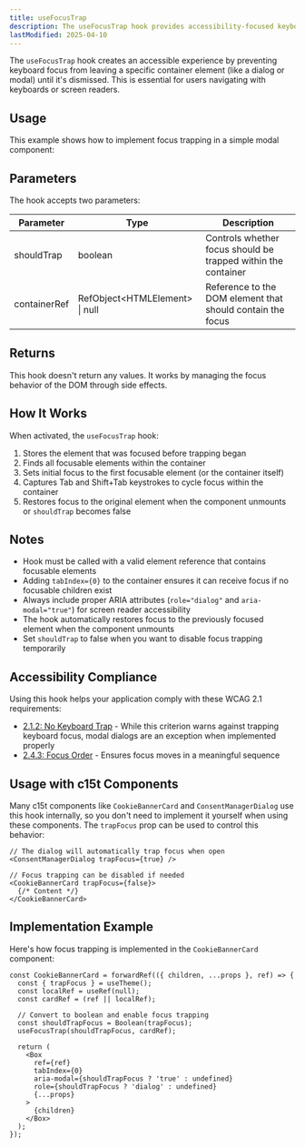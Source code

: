```yaml
---
title: useFocusTrap
description: The useFocusTrap hook provides accessibility-focused keyboard navigation management, keeping focus trapped within modal components for better user experience.
lastModified: 2025-04-10
---
```



The `useFocusTrap` hook creates an accessible experience by preventing keyboard focus from leaving a specific container element (like a dialog or modal) until it's dismissed. This is essential for users navigating with keyboards or screen readers.

## Usage

This example shows how to implement focus trapping in a simple modal component:

<UseFocusTrapExample/>

## Parameters

The hook accepts two parameters:

| Parameter | Type | Description |
|-----------|------|-------------|
| shouldTrap | boolean | Controls whether focus should be trapped within the container |
| containerRef | RefObject\<HTMLElement\> \| null | Reference to the DOM element that should contain the focus |

## Returns

This hook doesn't return any values. It works by managing the focus behavior of the DOM through side effects.

## How It Works

When activated, the `useFocusTrap` hook:

1. Stores the element that was focused before trapping began
2. Finds all focusable elements within the container
3. Sets initial focus to the first focusable element (or the container itself)
4. Captures Tab and Shift+Tab keystrokes to cycle focus within the container
5. Restores focus to the original element when the component unmounts or `shouldTrap` becomes false

## Notes

- Hook must be called with a valid element reference that contains focusable elements
- Adding `tabIndex={0}` to the container ensures it can receive focus if no focusable children exist
- Always include proper ARIA attributes (`role="dialog"` and `aria-modal="true"`) for screen reader accessibility
- The hook automatically restores focus to the previously focused element when the component unmounts
- Set `shouldTrap` to false when you want to disable focus trapping temporarily

## Accessibility Compliance

Using this hook helps your application comply with these WCAG 2.1 requirements:

- [2.1.2: No Keyboard Trap](https://www.w3.org/WAI/WCAG21/Understanding/no-keyboard-trap.html) - While this criterion warns against trapping keyboard focus, modal dialogs are an exception when implemented properly
- [2.4.3: Focus Order](https://www.w3.org/WAI/WCAG21/Understanding/focus-order.html) - Ensures focus moves in a meaningful sequence

## Usage with c15t Components

Many c15t components like `CookieBannerCard` and `ConsentManagerDialog` use this hook internally, so you don't need to implement it yourself when using these components. The `trapFocus` prop can be used to control this behavior:

```tsx
// The dialog will automatically trap focus when open
<ConsentManagerDialog trapFocus={true} />

// Focus trapping can be disabled if needed
<CookieBannerCard trapFocus={false}>
  {/* Content */}
</CookieBannerCard>
```

## Implementation Example

Here's how focus trapping is implemented in the `CookieBannerCard` component:

```tsx
const CookieBannerCard = forwardRef(({ children, ...props }, ref) => {
  const { trapFocus } = useTheme();
  const localRef = useRef(null);
  const cardRef = (ref || localRef);
  
  // Convert to boolean and enable focus trapping
  const shouldTrapFocus = Boolean(trapFocus);
  useFocusTrap(shouldTrapFocus, cardRef);
  
  return (
    <Box
      ref={ref}
      tabIndex={0}
      aria-modal={shouldTrapFocus ? 'true' : undefined}
      role={shouldTrapFocus ? 'dialog' : undefined}
      {...props}
    >
      {children}
    </Box>
  );
});
``` 